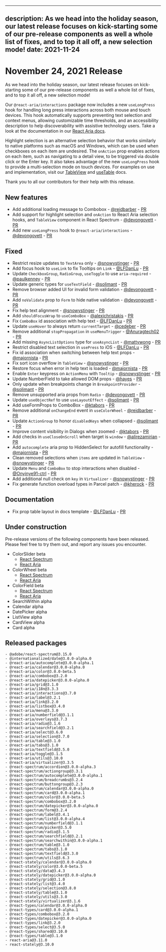 <!-- Copyright 2020 Adobe. All rights reserved.
This file is licensed to you under the Apache License, Version 2.0 (the "License");
you may not use this file except in compliance with the License. You may obtain a copy
of the License at http://www.apache.org/licenses/LICENSE-2.0
Unless required by applicable law or agreed to in writing, software distributed under
the License is distributed on an "AS IS" BASIS, WITHOUT WARRANTIES OR REPRESENTATIONS
OF ANY KIND, either express or implied. See the License for the specific language
governing permissions and limitations under the License. -->


---
description: As we head into the holiday season, our latest release focuses on kick-starting some of our pre-release components as well a whole list of fixes, and to top it all off, a new selection mode! 
date: 2021-11-24
---

# November 24, 2021 Release

As we head into the holiday season, our latest release focuses on kick-starting some of our pre-release components as well a whole list of fixes, and to top it all off, a new selection mode! 

Our `@react-aria/interactions` package now includes a new `useLongPress` hook for handling long press interactions across both mouse and touch devices. This hook automatically supports preventing text selection and context menus, allowing customizable time thresholds, and an accessibility description to help discoverability with assistive technology users. Take a look at the documentation in our [React Aria docs](https://react-spectrum.adobe.com/react-aria/useLongPress.html). 

Highlight selection is an alternative selection behavior that works similarly to native platforms such as macOS and Windows, which can be used when checkboxes on each item are undesired. The `onAction` prop enables actions on each item, such as navigating to a detail view, to be triggered via double click or the Enter key. It also takes advantage of the new `useLongPress` hook to provide a multi-selection mode on touch devices. For examples on use and implementation, visit our [TableView](https://react-spectrum.adobe.com/react-spectrum/TableView.html#highlight-selection) and [useTable](https://react-spectrum.adobe.com/react-aria/useTable.html#selection-behavior) docs.

Thank you to all our contributors for their help with this release.

## New features
- Add additional loading message to Combobox - [@reidbarber](https://github.com/reidbarber) - [PR](https://github.com/adobe/react-spectrum/pull/2358)
- Add support for highlight selection and `onAction` to React Aria selection hooks, and `TableView` component in React Spectrum - [@devongovett](https://github.com/devongovett) - [PR](https://github.com/adobe/react-spectrum/pull/2363)
- Add new `useLongPress` hook to `@react-aria/interactions` - [@devongovett](https://github.com/devongovett) - [PR](https://github.com/adobe/react-spectrum/pull/2363)

## Fixed
- Restrict resize updates to `TextArea` only - [@snowystinger](https://github.com/snowystinger) - [PR](https://github.com/adobe/react-spectrum/pull/2344) 
- Add focus hook to `useLink` to fix Tooltips on `Link` - [@LFDanLu](https://github.com/LFDanLu) - [PR](https://github.com/adobe/react-spectrum/pull/2276)
- Update `CheckboxGroup`, `RadioGroup`, `useToggle` to use `aria-required` - [@paulkenney](https://github.com/paulkenney) - [PR](https://github.com/adobe/react-spectrum/pull/2377)
- Update generic types for `useTextField` - [@solimant](https://github.com/solimant) - [PR](https://github.com/adobe/react-spectrum/pull/2369)
- Remove browser added UI for invalid form validation - [@devongovett](https://github.com/devongovett) - [PR](https://github.com/adobe/react-spectrum/pull/2401)
- Add `noValidate` prop to `Form` to hide native validation - [@devongovett](https://github.com/devongovett) - [PR](https://github.com/adobe/react-spectrum/pull/2402)
- Fix help text alignment - [@snowystinger](https://github.com/snowystinger) - [PR](https://github.com/adobe/react-spectrum/pull/2367)
- Add `shouldFocusWrap` to `useComboBox` - [@alexichristakis](https://github.com/alexichristakis) - [PR](https://github.com/adobe/react-spectrum/pull/2348)
- Fix `ComboBox` id association with help text - [@LFDanLu](https://github.com/LFDanLu) - [PR](https://github.com/adobe/react-spectrum/pull/2410)
- Update `useHover` to always return `currentTarget` - [@cedeber](https://github.com/cedeber) - [PR](https://github.com/adobe/react-spectrum/pull/2428)
- Remove additional `stopPropagation` in `useMenuTrigger` - [@Anuragtech02](https://github.com/Anuragtech02) - [PR](https://github.com/adobe/react-spectrum/pull/2354)
- Add missing `AsyncListOptions` type for `useAsyncList`  - [@mattywong](https://github.com/mattywong) - [PR](https://github.com/adobe/react-spectrum/pull/2417)
- Restrict disabled text selection in `usePress` to iOS - [@LFDanLu](https://github.com/LFDanLu) - [PR](https://github.com/adobe/react-spectrum/pull/2440)
- Fix id association when switching between help text props - [@majornista](https://github.com/majornista) - [PR](https://github.com/adobe/react-spectrum/pull/2332)
- Fix sort icon overflow in `TableView` - [@snowystinger](https://github.com/snowystinger) - [PR](https://github.com/devongovetthttps://github.com/adobe/react-spectrum/pull/2318)
- Restore focus when error in help text is loaded - [@majornista](https://github.com/majornista) - [PR](https://github.com/snowystingerhttps://github.com/adobe/react-spectrum/pull/2422)
- Enable `Enter` keypress on `ActionMenu` with `Tooltip` - [@snowystinger](https://github.com/snowystinger) - [PR](https://github.com/adobe/react-spectrum/pull/2366)
- Update NumberField to take allowed DOM props - [@hayes](https://github.com/hayes) - [PR](https://github.com/adobe/react-spectrum/pull/2453)
- Only update when breakpoints change in `BreakpointProvider` - [@solimant](https://github.com/solimant) - [PR](https://github.com/adobe/react-spectrum/pull/2412)
- Remove unsupported aria props from `Radio` - [@devongovett](https://github.com/devongovett) - [PR](https://github.com/adobe/react-spectrum/pull/2427)
- Update `useObjectRef` to use `useLayoutEffect` - [@solimant](https://github.com/solimant) - [PR](https://github.com/adobe/react-spectrum/pull/2458)
- Add useFormProps to ComboBox - [@ktabors](https://github.com/ktabors) - [PR](https://github.com/adobe/react-spectrum/pull/2351)
- Remove additional `onChangeEnd` event in `useColorWheel` - [@reidbarber](https://github.com/reidbarber) - [PR](https://github.com/adobe/react-spectrum/pull/2448)
- Update `ActionGroup` to honor `disabledKeys` when collapsed - [@solimant](https://github.com/solimant) - [PR](https://github.com/adobe/react-spectrum/pull/2463)
- Improve content visibility in Dialogs when zoomed - [@ktabors](https://github.com/ktabors) - [PR](https://github.com/adobe/react-spectrum/pull/2490)
- Add checks in `useCloseOnScroll` when target is `window` - [@alirezamirian](https://github.com/alirezamirian) - [PR](https://github.com/adobe/react-spectrum/pull/2341)
- Add `autocomplete` aria prop to HiddenSelect for autofill functionality - [@majornista](https://github.com/majornista) - [PR](https://github.com/adobe/react-spectrum/pull/2477)
- Clean removed selections when `items` are updated in `TableView` - [@snowystinger](https://github.com/snowystinger) - [PR](https://github.com/adobe/react-spectrum/pull/2441)
- Update `Menu` and `ComboBox` to stop interactions when disabled - [@Onyinye91-ctrl](https://github.com/Onyinye91-ctrl) - [PR](https://github.com/adobe/react-spectrum/pull/2479)
- Add additional null check on `key` in `Virtualizer` - [@snowystinger](https://github.com/snowystinger) - [PR](https://github.com/adobe/react-spectrum/pull/2560)
- Fix generate function overload types in Parcel patch - [@kherock](https://github.com/kherock) - [PR](https://github.com/adobe/react-spectrum/pull/2565)

## Documentation
- Fix prop table layout in docs template - [@LFDanLu](https://github.com/LFDanLu) - [PR](https://github.com/adobe/react-spectrum/pull/2470)

## Under construction

Pre-release versions of the following components have been released. Please feel free to try them out, and report any issues you encounter.

- ColorSlider beta
    - [React Spectrum](https://react-spectrum.adobe.com/react-spectrum/ColorSlider.html)
    - [React Aria](https://react-spectrum.adobe.com/react-aria/useColorSlider.html)
- ColorWheel beta
    - [React Spectrum](https://react-spectrum.adobe.com/react-spectrum/ColorWheel.html)
    - [React Aria](https://react-spectrum.adobe.com/react-aria/useColorWheel.html)
- ColorField beta
    - [React Spectrum](https://react-spectrum.adobe.com/react-spectrum/ColorField.html)
    - [React Aria](https://react-spectrum.adobe.com/react-aria/useColorField.html)
- SearchWithin alpha
- Calendar alpha
- DatePicker alpha
- ListView alpha
- CardView alpha
- Card alpha

## Released packages

```
- @adobe/react-spectrum@3.15.0
- @internationalized/date@3.0.0-alpha.0
- @react-aria/autocomplete@3.0.0-alpha.1
- @react-aria/calendar@3.0.0-alpha.0
- @react-aria/color@3.0.0-beta.5
- @react-aria/combobox@3.2.0
- @react-aria/datepicker@3.0.0-alpha.0
- @react-aria/grid@3.1.0
- @react-aria/i18n@3.3.3
- @react-aria/interactions@3.7.0
- @react-aria/label@3.2.1
- @react-aria/link@3.2.0
- @react-aria/listbox@3.4.0
- @react-aria/menu@3.3.0
- @react-aria/numberfield@3.1.1
- @react-aria/overlays@3.7.3
- @react-aria/radio@3.1.6
- @react-aria/searchfield@3.2.1
- @react-aria/select@3.6.0
- @react-aria/selection@3.7.0
- @react-aria/table@3.1.0
- @react-aria/tabs@3.1.0
- @react-aria/textfield@3.5.0
- @react-aria/toggle@3.1.5
- @react-aria/utils@3.10.0
- @react-aria/virtualizer@3.3.5
- @react-spectrum/accordion@3.0.0-alpha.3
- @react-spectrum/actiongroup@3.3.1
- @react-spectrum/autocomplete@3.0.0-alpha.1
- @react-spectrum/breadcrumbs@3.2.4
- @react-spectrum/buttongroup@3.2.3
- @react-spectrum/calendar@3.0.0-alpha.0
- @react-spectrum/card@3.0.0-alpha.1
- @react-spectrum/color@3.0.0-beta.5
- @react-spectrum/combobox@3.2.0
- @react-spectrum/datepicker@3.0.0-alpha.0
- @react-spectrum/form@3.2.4
- @react-spectrum/label@3.4.1
- @react-spectrum/list@3.0.0-alpha.4
- @react-spectrum/numberfield@3.1.1
- @react-spectrum/picker@3.5.0
- @react-spectrum/radio@3.1.5
- @react-spectrum/searchfield@3.2.1
- @react-spectrum/searchwithin@3.0.0-alpha.1
- @react-spectrum/table@3.1.0
- @react-spectrum/tabs@3.1.0
- @react-spectrum/textfield@3.3.0
- @react-spectrum/utils@3.6.3
- @react-stately/calendar@3.0.0-alpha.0
- @react-stately/color@3.0.0-beta.5
- @react-stately/data@3.4.3
- @react-stately/datepicker@3.0.0-alpha.0
- @react-stately/grid@3.1.0
- @react-stately/list@3.4.0
- @react-stately/selection@3.8.0
- @react-stately/table@3.1.0
- @react-stately/utils@3.3.0
- @react-stately/virtualizer@3.1.6
- @react-types/calendar@3.0.0-alpha.0
- @react-types/card@3.0.0-alpha.1
- @react-types/combobox@3.2.0
- @react-types/datepicker@3.0.0-alpha.0
- @react-types/link@3.2.0
- @react-types/select@3.5.0
- @react-types/shared@3.10.0
- @react-types/table@3.1.0
- react-aria@3.11.0
- react-stately@3.10.0
```
